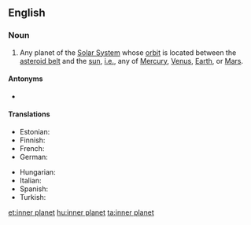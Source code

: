 ==English==

===Noun===
{{en-noun}}

# {{lb|en|astronomy|planets}} Any planet of the [[Solar System]] whose [[orbit]] is located between the [[asteroid belt]] and the [[sun]], [[i.e.]], any of [[Mercury]], [[Venus]], [[Earth]], or [[Mars]].

====Antonyms====
* {{l|en|outer planet}}

====Translations====
{{trans-top|planet of the Solar System with an orbit between the asteroid belt and sun}}
* Estonian: {{t|et|siseplaneet}}
* Finnish: {{t+|fi|sisäplaneetta}}
* French: {{t|fr|planète interne|f}}
* German: {{t|de|innere Planet|m}}
{{trans-mid}}
* Hungarian: {{t+|hu|belső bolygó}}
* Italian: {{t|it|pianeta interno|m}}
* Spanish: {{t|es|planeta interno|m}}
* Turkish: {{t|tr|iç gezegen}}
{{trans-bottom}}

{{topics|en|Types of planets}}

[[et:inner planet]]
[[hu:inner planet]]
[[ta:inner planet]]
